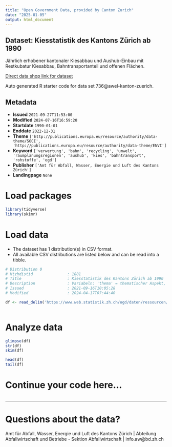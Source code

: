 ```yaml
---
title: "Open Government Data, provided by Canton Zurich"
date: "2025-01-05"
output: html_document
---
```


## Dataset: Kiesstatistik des Kantons Zürich ab 1990

Jährlich erhobener kantonaler Kiesabbau und Aushub-Einbau mit Restkubatur Kiesabbau, Bahntransportanteil und offenen Flächen.

[Direct data shop link for dataset](https://www.zh.ch/de/politik-staat/statistik-daten/datenkatalog.html#/datasets/736@awel-kanton-zuerich)

Auto generated R starter code for data set 736@awel-kanton-zuerich.

## Metadata

- **Issued** `2021-09-27T11:53:00`
- **Modified** `2024-07-16T16:59:20`
- **Startdate** `1990-01-01`
- **Enddate** `2022-12-31`
- **Theme** `['http://publications.europa.eu/resource/authority/data-theme/SOCI', 'http://publications.europa.eu/resource/authority/data-theme/ENVI']`
- **Keyword** `['verwertung', 'bahn', 'recycling', 'umwelt', 'raumplanungsregionen', 'aushub', 'kies', 'bahntransport', 'rohstoffe', 'ogd']`
- **Publisher** `['Amt für Abfall, Wasser, Energie und Luft des Kantons Zürich']`
- **Landingpage** `None`


# Load packages

```r

library(tidyverse)
library(skimr)

```

# Load data

-   The dataset has 1 distribution(s) in CSV format.
-   All available CSV distributions are listed below and can be read into a tibble.

```r

# Distribution 0
# Ktzhdistid               : 1881
# Title                    : Kiesstatistik des Kantons Zürich ab 1990
# Description              : Variabeln: 'thema' = thematischer Aspekt, 'indikator' = erhobene Variable , 'einheit' = Masseinheit, 'region' = räumliche Einheit, 'jahr' = Jahr, 'wert' = Wert.
# Issued                   : 2021-09-16T10:05:28
# Modified                 : 2024-04-17T07:44:40

df <- read_delim('https://www.web.statistik.zh.ch/ogd/daten/ressourcen/KTZH_00000736_00001881.csv')



```

# Analyze data

```r

glimpse(df)
str(df)
skim(df)

head(df)
tail(df)

```

# Continue your code here...

```r

```

------------------------------------------------------------------------

# Questions about the data?

Amt für Abfall, Wasser, Energie und Luft des Kantons Zürich | Abteilung Abfallwirtschaft und Betriebe - Sektion Abfallwirtschaft | info.aw@bd.zh.ch
